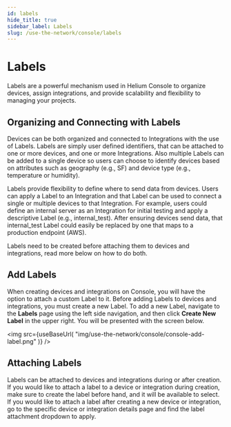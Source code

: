 ```yaml
---
id: labels
hide_title: true
sidebar_label: Labels
slug: /use-the-network/console/labels
---
```



# Labels

Labels are a powerful mechanism used in Helium Console to organize devices, assign integrations, and provide scalability and flexibility to managing your projects.

## Organizing and Connecting with Labels

Devices can be both organized and connected to Integrations with the use of Labels. Labels are simply user defined identifiers, that can be attached to one or more devices, and one or more Integrations. Also multiple Labels can be added to a single device so users can choose to identify devices based on attributes such as geography \(e.g., SF\) and device type \(e.g., temperature or humidity\). 

Labels provide flexibility to define where to send data from devices. Users can apply a Label to an Integration and that Label can be used to connect a single or multiple devices to that Integration. For example, users could define an internal server as an Integration for initial testing and apply a descriptive Label \(e.g., internal\_test\). After ensuring devices send data, that internal\_test Label could easily be replaced by one that maps to a production endpoint \(AWS\).

Labels need to be created before attaching them to devices and integrations, read more below on how to do both. 

## Add Labels

When creating devices and integrations on Console, you will have the option to attach a custom Label to it. Before adding Labels to devices and integrations, you must create a new Label. To add a new Label, navigate to the **Labels** page using the left side navigation, and then click **Create New Label** in the upper right. You will be presented with the screen below.

<img
  src={useBaseUrl(
    "img/use-the-network/console/console-add-label.png"
  )}
/>

## Attaching Labels

Labels can be attached to devices and integrations during or after creation. If you would like to attach a label to a device or integration during creation, make sure to create the label before hand, and it will be available to select. If you would like to attach a label after creating a new device or integration, go to the specific device or integration details page and find the label attachment dropdown to apply.